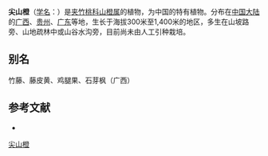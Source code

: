 {{Speciesbox
| name = 尖山橙
| status = 
| status_system = 
| image =
| genus = Melodinus
| species = fusiformis
| authority = Champ. ex Benth.
}}

'''尖山橙'''（[[学名|学名]]：{{lang|la|''Melodinus fusiformis''}}）是[[夹竹桃科|夹竹桃科]][[山橙属|山橙属]]的植物，为中国的特有植物。分布在[[中国大陆|中国大陆]]的[[广西|广西]]、[[贵州|贵州]]、[[广东|广东]]等地，生长于海拔300米至1,400米的地区，多生在山坡路旁、山地疏林中或山谷水沟旁，目前尚未由人工引种栽培。

== 别名 ==
竹藤、藤皮黄、鸡腿果、石芽枫（广西）

== 参考文献 ==
<div class="references-small">
* {{cite web| url =http://www.bioinfo.cn/db05/KmzwSpecies.php?action=view&id=649| title =尖山橙| work =《中国高等植物数据库全库》| publisher =中国科学院微生物研究所| author =昆明植物研究所| accessdate =2009-02-21| archive-date =2018-06-28| archive-url =https://web.archive.org/web/20180628204035/http://www.bioinfo.cn/db05/KmzwSpecies.php?action=view| dead-url =yes}}
</div>
{{Taxonbar|from=Q15225115}}

[[Category:山橙属|尖山橙]]


{{植物小作品}}